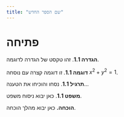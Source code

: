 ---
title: "שם הספר החדש"
---

# פתיחה

::: {.definition}
**הגדרה 1.1**. זהו טקסט של הגדרה לדוגמה.
:::

::: {.example}
**דוגמה 1.1**. זו דוגמה קצרה עם נוסחה $x^2+y^2=1$.
:::

::: {.exercise}
**תרגיל 1.1**. נסחו והוכיחו את הטענה...
:::

::: {.theorem}
**משפט 1.1**. כאן יבוא ניסוח משפט.
:::

::: {.proof}
**הוכחה.** כאן יבוא מהלך הוכחה.
:::


